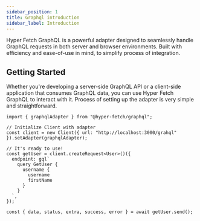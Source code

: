 ```yaml
---
sidebar_position: 1
title: Graphql introduction
sidebar_label: Introduction
---
```


Hyper Fetch GraphQL is a powerful adapter designed to seamlessly handle GraphQL requests in both server and browser
environments. Built with efficiency and ease-of-use in mind, to simplify process of integration.

## Getting Started

Whether you're developing a server-side GraphQL API or a client-side application that consumes GraphQL data, you can use
Hyper Fetch GraphQL to interact with it. Process of setting up the adapter is very simple and straightforward.

```tsx
import { graphqlAdapter } from "@hyper-fetch/graphql";

// Initialize Client with adapter
const client = new Client({ url: "http://localhost:3000/grahql" }).setAdapter(graphqlAdapter);

// It's ready to use!
const getUser = client.createRequest<User>()({
  endpoint: gql`
    query GetUser {
      username {
        username
        firstName
      }
    }
  `,
});

const { data, status, extra, success, error } = await getUser.send();
```
